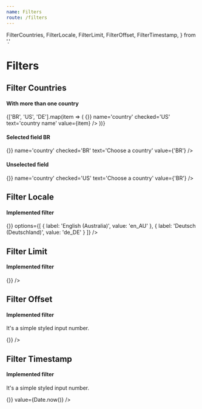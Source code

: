 ```yaml
---
name: Filters
route: /filters
---
```


  FilterCountries,
  FilterLocale,
  FilterLimit,
  FilterOffset,
  FilterTimestamp,
} from '.'

# Filters

## Filter Countries

<PropsTable of={FilterCountries} />

#### With more than one country

<Playground>
  {['BR', 'US', 'DE'].map(item => (
    <FilterCountries
      action={() => {}}
      name='country'
      checked='US'
      text='country name'
      value={item}
    />
  ))}
</Playground>


#### Selected field BR

<Playground>
  <FilterCountries
    action={() => {}}
    name='country'
    checked='BR'
    text='Choose a country'
    value={'BR'}
  />
</Playground>

#### Unselected field

<Playground>
  <FilterCountries
    action={() => {}}
    name='country'
    checked='US'
    text='Choose a country'
    value={'BR'}
  />
</Playground>


## Filter Locale

<PropsTable of={FilterLocale} />

#### Implemented filter

<Playground>
  <FilterLocale
    action={() => {}}
    options={[
      {
        label: 'English (Australia)', value: 'en_AU'
      },
      {
        label: 'Deutsch (Deutschland)', value: 'de_DE'
      }
    ]}
  />
</Playground>

## Filter Limit

<PropsTable of={FilterLimit} />

#### Implemented filter

<Playground>
  <FilterLimit
    maxValue={50}
    minValue={1}
    value={25}
    action={() => {}}
  />
</Playground>

## Filter Offset

<PropsTable of={FilterOffset} />

#### Implemented filter

It's a simple styled input number.

<Playground>
  <FilterOffset
    placeholder="0"
    max={50}
    min={1}
    onChange={() => {}}
  />
</Playground>

## Filter Timestamp

<PropsTable of={FilterTimestamp} />

#### Implemented filter

It's a simple styled input number.

<Playground>
  <FilterTimestamp
    action={() => {}}
    value={Date.now()}
  />
</Playground>
